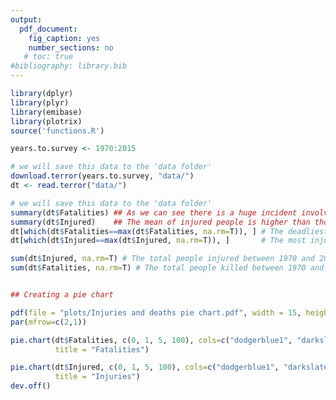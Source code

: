 ```yaml
---
output:
  pdf_document:
    fig_caption: yes
    number_sections: no
   # toc: true
#bibliography: library.bib
---
```


```r
library(dplyr)
library(plyr)
library(emibase)
library(plotrix)
source('functions.R')
```

\vskip 20pt
\centerline{\bf \large VILNIUS UNIVERSITY}
\bigskip
\centerline{\large \textbf{FACULTY OF MATHEMATICS AND INFORMATICS}}
\vskip 120pt
\centerline{\bf \Large \textbf{BACHELOR THESIS}}
\vskip 50pt
\begin{center}
{\bf \LARGE Global terrorism and the economy}

\vspace{4mm}

\end{center}
\vskip 120pt
\centerline{\Large Eligijus Bujokas}
\vskip 120pt
\centerline{\large \textbf{VILNIUS (2016.12.07)}}

\newpage




\tableofcontents

\newpage

```r
years.to.survey <- 1970:2015
```

```r
# we will save this data to the 'data folder'
download.terror(years.to.survey, "data/") 
dt <- read.terror("data/")
```

```r
# we will save this data to the 'data folder'
summary(dt$Fatalities) ## As we can see there is a huge incident involving 1382 deaths
summary(dt$Injured)    ## The mean of injured people is higher than those that were killed. The biggest incident is involving 4000 people
dt[which(dt$Fatalities==max(dt$Fatalities, na.rm=T)), ] # The deadliest attack was the infamous 9/11 attack
dt[which(dt$Injured==max(dt$Injured, na.rm=T)), ]       # The most injuries was caused by the attack in Kenya in 1998

sum(dt$Injured, na.rm=T) # The total people injured between 1970 and 2015 worldwide is 125718
sum(dt$Fatalities, na.rm=T) # The total people killed between 1970 and 2015 worldwide is 97233


## Creating a pie chart

pdf(file = "plots/Injuries and deaths pie chart.pdf", width = 15, height = 10)
par(mfrow=c(2,1))

pie.chart(dt$Fatalities, c(0, 1, 5, 100), cols=c("dodgerblue1", "darkslategray2", "gray48", "khaki2"), 
          title = "Fatalities")

pie.chart(dt$Injured, c(0, 1, 5, 100), cols=c("dodgerblue1", "darkslategray2", "gray48", "khaki2"), 
          title = "Injuries")
dev.off()
```





